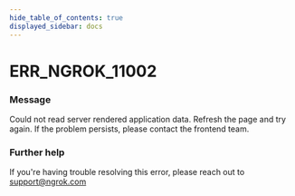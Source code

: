 ```yaml
---
hide_table_of_contents: true
displayed_sidebar: docs
---
```



# ERR_NGROK_11002

### Message

Could not read server rendered application data. Refresh the page and try again. If the problem persists, please contact the frontend team.

<ErrorDetails error="err_ngrok_11002" />

### Further help

If you're having trouble resolving this error, please reach out to [support@ngrok.com](mailto:support@ngrok.com?subject=Help%20with%20ERR_NGROK_11002)
